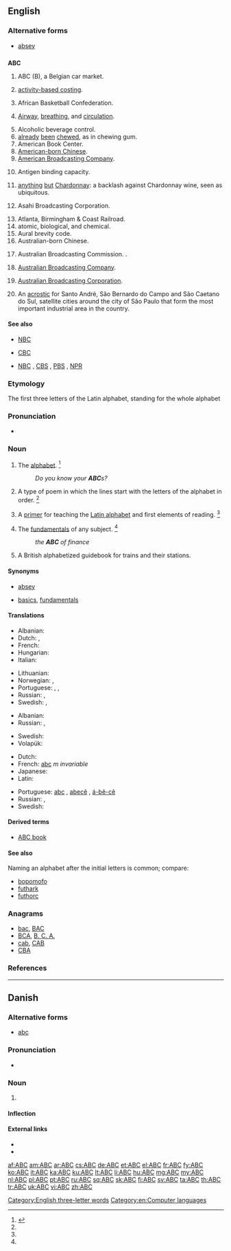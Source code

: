 {{also|abc}}
==English==

===Alternative forms===
* {{sense|noun}} [[absey]]
 
==={{initialism}}===
'''ABC'''

# ABC (B), a Belgian car market.
# {{context|business|_|management}} [[w:Activity-based costing|activity-based costing]].
# African Basketball Confederation.
# {{context|emergency medicine}} [[airway|Airway]], [[breathing]], and [[circulation]].
# Alcoholic beverage control.
# [[already]] [[been]] [[chew]]ed, as in chewing gum.
# American Book Center.
# [[w:American-born Chinese|American-born Chinese]].
# [[wikipedia:American_Broadcasting_Company|American Broadcasting Company]].
# {{medical}} Antigen binding capacity.
# [[anything]] [[but]] [[Chardonnay]]: a backlash against Chardonnay wine, seen as ubiquitous.
# {{context|Japan}} Asahi Broadcasting Corporation.
# Atlanta, Birmingham & Coast Railroad.
# atomic, biological, and chemical.
# Aural brevity code.
# Australian-born Chinese.
# {{context|obsolete}} Australian Broadcasting Commission. {{defdate|1932}}.
# {{context|obsolete}} [[w:Australian Broadcasting Company|Australian Broadcasting Company]]. {{defdate|1929}}
# [[wikipedia:Australian_Broadcasting_Corporation|Australian Broadcasting Corporation]]. {{defdate|From July 1983}}
# {{context|Brazil}} An [[acrostic]] for Santo André, São Bernardo do Campo and São Caetano do Sul, satellite cities around the city of São Paulo that form the most important industrial area in the country.


====See also====
* {{sense|atomic, biological, chemical}} [[NBC]]
* {{sense|American-born Chinese}} [[CBC]]
* {{sense|American Broadcasting Company}} [[NBC]] , [[CBS]] , [[PBS]] , [[NPR]]

===Etymology===
The first three letters of the Latin alphabet, standing for the whole alphabet

===Pronunciation===
* {{audio|en-us-ABC.ogg|Audio (US)}}

===Noun===
{{en-noun}}

# {{context|US|usually|plural only|uncountable}} The [[alphabet]]. {{defdate|First attested from around (1150 to 1350).}}<ref name=SOED>{{reference-book | last =| first = | authorlink =  | coauthors =  | editor =Brown, Lesley  | others =  | title = The Shorter Oxford English Dictionary | origdate =  | origyear = 1933| origmonth =  | url =  | format =  | accessdate =  | accessyear =  | accessmonth =  | edition = 5th | date =  | year =2003| month =  | publisher =Oxford University Press  | location =Oxford, UK | language =  | id =  | doi = | isbn =978-0-19-860575-7 | lccn = | ol = | pages =3| chapter =  | chapterurl =  | quote =}}</ref>
#: ''Do you know your '''ABC'''s?''
# {{obsolete|poetry}} A type of poem in which the lines start with the letters of the alphabet in order. {{defdate|Attested from around (1350 to 1470) until the mid 17<sup>th</sup> century.}}<ref name=SOED/>
# {{obsolete}} A [[primer]] for teaching the [[Latin alphabet]] and first elements of reading. {{defdate|Attested from around (1350 to 1470) until the mid 17<sup>th</sup> century.}}<ref name=SOED/>
# The [[fundamental]]s of any subject. {{defdate|First attested in the mid 16<sup>th</sup> century.}}<ref name=SOED/>
#: ''the '''ABC''' of finance''
# {{context|UK|rail transport}} A British alphabetized guidebook for trains and their stations.

====Synonyms====
* {{sense|alphabet}} [[absey]]
* {{sense|rudiments}} [[basic]]s, [[fundamental]]s

====Translations====
{{trans-top|alphabet}}
* Albanian: {{t+|sq|alfabet}}
* Dutch: {{t+|nl|ABC|n}}, {{t+|nl|alfabet|n}}
* French: {{t+|fr|alphabet|m}}
* Hungarian: {{t+|hu|ábécé}}
* Italian: {{t+|it|alfabeto|m}}
{{trans-mid}}
* Lithuanian: {{t+|lt|alphabet|m}}
* Norwegian: {{t+|no|abc}}, {{t+|no|alfabet|n}}
* Portuguese: {{t-|pt|abc|m}}, {{t+|pt|abecê|m}}, {{t+|pt|á-bê-cê|m}}
* Russian: {{t+|ru|алфавит|m|tr=alfavít}}, {{t+|ru|азбука|f|tr=ázbuka}}
* Swedish: {{t+|sv|ABC|n}}, {{t+|sv|alfabet|n}}
{{trans-bottom}}

{{trans-top|obsolete: primer for learning the alphabet}}
* Albanian: {{t+|sq|abetare}}
* Russian: {{t+|ru|азбука|f|tr=ázbuka}}, {{t+|ru|букварь|m|tr=bukvár’}}
{{trans-mid}}
* Swedish: {{t+|sv|abc-bok|c}}
* Volapük: {{t+|vo|lafababuk}}
{{trans-bottom}}

{{trans-top|rudiments}}
* Dutch: {{t+|nl|ABC|n}}
* French: [[abc]] ''m invariable''
* Japanese: {{t+|ja|いろは|tr=iroha}}
* Latin: {{t-|la|abecedaria|f}}
{{trans-mid}}
* Portuguese: [[abc]] {{m}}, [[abecê]] {{m}}, [[á-bê-cê]] {{m}}
* Russian: {{t+|ru|азбука|f|tr=ázbuka}},  {{t+|ru|азы|m|p|tr=azý}}
* Swedish: {{t+|sv|abc|n}}
{{trans-bottom}}

====Derived terms====
* [[ABC book]]<!-- a primer. Shakespeare, ''King John, I-i'', as an "absey" book-->

====See also====
Naming an alphabet after the initial letters is common; compare:
* [[bopomofo]]
* [[futhark]]
* [[futhorc]]

===Anagrams===
* [[bac#English|bac]], [[BAC#English|BAC]]
* [[BCA#English|BCA]], [[B. C. A.#English|B. C. A.]]
* [[cab#English|cab]], [[CAB#English|CAB]]
* [[CBA#English|CBA]]

===References===
<references/>

[[Category:English three-letter words]]
[[Category:en:Computer languages]]

----

==Danish==

===Alternative forms===
* [[abc]]

===Pronunciation===
* {{IPA|/abeseː/|[æb̥eˈseːˀ]|lang=da}}

===Noun===
{{da-noun|stem=ABC'|en|er}}

# {{l|en|ABC}} {{gloss|a primer for teaching the Latin alphabet and first elements of reading; the rudiments  of any subject}}

====Inflection====
{{da-noun-infl|stem=ABC'|en|er|4=ABC's}}

====External links====
* {{pedialite|lang=da}}
* {{pedialite|ABC (bog)|lang=da}}

[[af:ABC]]
[[am:ABC]]
[[ar:ABC]]
[[cs:ABC]]
[[de:ABC]]
[[et:ABC]]
[[el:ABC]]
[[fr:ABC]]
[[fy:ABC]]
[[ko:ABC]]
[[it:ABC]]
[[ka:ABC]]
[[ku:ABC]]
[[lt:ABC]]
[[li:ABC]]
[[hu:ABC]]
[[mg:ABC]]
[[my:ABC]]
[[nl:ABC]]
[[pl:ABC]]
[[pt:ABC]]
[[ru:ABC]]
[[sq:ABC]]
[[sk:ABC]]
[[fi:ABC]]
[[sv:ABC]]
[[ta:ABC]]
[[th:ABC]]
[[tr:ABC]]
[[uk:ABC]]
[[vi:ABC]]
[[zh:ABC]]